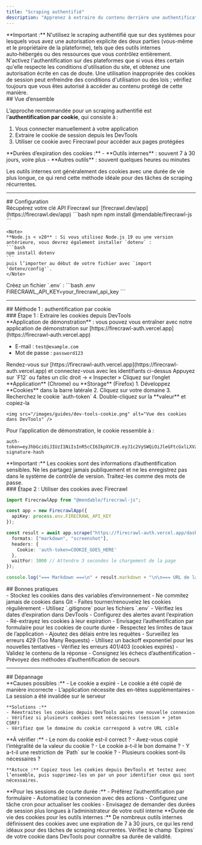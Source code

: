 ```yaml
---
title: "Scraping authentifié"
description: "Apprenez à extraire du contenu derrière une authentification à l'aide de cookies"
---
```


<Warning>
**Important :** N'utilisez le scraping authentifié que sur des systèmes pour lesquels vous avez une autorisation explicite des deux parties (vous-même et le propriétaire de la plateforme), tels que des outils internes auto‑hébergés ou des ressources que vous contrôlez entièrement. N'activez l'authentification sur des plateformes que si vous êtes certain qu'elle respecte les conditions d'utilisation du site, et obtenez une autorisation écrite en cas de doute. Une utilisation inappropriée des cookies de session peut enfreindre des conditions d'utilisation ou des lois ; vérifiez toujours que vous êtes autorisé à accéder au contenu protégé de cette manière.
</Warning>

<div id="overview">
  ## Vue d’ensemble
</div>

L’approche recommandée pour un scraping authentifié est l’**authentification par cookie**, qui consiste à :

1. Vous connecter manuellement à votre application
2. Extraire le cookie de session depuis les DevTools
3. Utiliser ce cookie avec Firecrawl pour accéder aux pages protégées

<Note>
**Durées d’expiration des cookies :**
- **Outils internes** : souvent 7 à 30 jours, voire plus
- **Autres outils** : souvent quelques heures ou minutes

Les outils internes ont généralement des cookies avec une durée de vie plus longue, ce qui rend cette méthode idéale pour des tâches de scraping récurrentes.
</Note>

---

<div id="setup">
  ## Configuration
</div>

<Steps>
  <Step title="Obtenir votre clé API">
    Récupérez votre clé API Firecrawl sur [firecrawl.dev/app](https://firecrawl.dev/app)
  </Step>

  <Step title="Installer les dépendances">
    ```bash npm
    npm install @mendable/firecrawl-js
    ```

    <Note>
    **Node.js < v20** : Si vous utilisez Node.js 19 ou une version antérieure, vous devrez également installer `dotenv` :
    ```bash
    npm install dotenv
    ```
    puis l’importer au début de votre fichier avec `import 'dotenv/config'`.
    </Note>
  </Step>

  <Step title="Configurer l’environnement">
    Créez un fichier `.env` :
    ```bash .env
    FIRECRAWL_API_KEY=your_firecrawl_api_key
    ```
  </Step>
</Steps>

---

<div id="method-1-cookie-based-authentication">
  ## Méthode 1 : authentification par cookie
</div>

<div id="step-1-extract-cookies-from-devtools">
  ### Étape 1 : Extraire les cookies depuis DevTools
</div>

<Note>
  **Application de démonstration** : vous pouvez vous entraîner avec notre application de démonstration sur [https://firecrawl-auth.vercel.app](https://firecrawl-auth.vercel.app)

  * E-mail : `test@example.com`
  * Mot de passe : `password123`
</Note>

<Steps>
  <Step title="Se connecter à votre application">
    Rendez-vous sur [https://firecrawl-auth.vercel.app](https://firecrawl-auth.vercel.app) et connectez-vous avec les identifiants ci-dessus
  </Step>

  <Step title="Ouvrir DevTools">
    Appuyez sur `F12` ou faites un clic droit → « Inspecter »
  </Step>

  <Step title="Accéder à l’onglet Application">
    Cliquez sur l’onglet **Application** (Chrome) ou **Storage** (Firefox)
  </Step>

  <Step title="Trouver et copier le cookie">
    1. Développez **Cookies** dans la barre latérale
    2. Cliquez sur votre domaine
    3. Recherchez le cookie `auth-token`
    4. Double-cliquez sur la **valeur** et copiez-la

    <img src="/images/guides/dev-tools-cookie.png" alt="Vue des cookies dans DevTools" />
  </Step>
</Steps>

Pour l’application de démonstration, le cookie ressemble à :

```
auth-token=eyJhbGciOiJIUzI1NiIsInR5cCI6IkpXVCJ9.eyJ1c2VySWQiOiJleGFtcGxlLXVzZXItaWQiLCJlbWFpbCI6InRlc3RAZXhhbXBsZS5jb20ifQ.example-signature-hash
```

<Warning>
  **Important :** Les cookies sont des informations d’authentification sensibles. Ne les partagez jamais publiquement et ne les enregistrez pas dans le système de contrôle de version. Traitez-les comme des mots de passe.
</Warning>


<div id="step-2-use-cookies-with-firecrawl">
  ### Étape 2 : Utiliser des cookies avec Firecrawl
</div>

```typescript
import FirecrawlApp from "@mendable/firecrawl-js";

const app = new FirecrawlApp({
  apiKey: process.env.FIRECRAWL_API_KEY
});

const result = await app.scrape("https://firecrawl-auth.vercel.app/dashboard", {
  formats: ["markdown", "screenshot"],
  headers: {
    Cookie: 'auth-token=COOKIE_GOES_HERE'
  },
  waitFor: 3000 // Attendre 3 secondes le chargement de la page
});

console.log("=== Markdown ===\n" + result.markdown + "\n\n=== URL de la capture d'écran ===\n" + result.screenshot);
```


<div id="best-practices">
  ## Bonnes pratiques
</div>

<CardGroup cols={2}>
  <Card title="Sécurité des cookies" icon="lock">
    - Stockez les cookies dans des variables d’environnement
    - Ne commitez jamais de cookies dans Git
    - Faites tourner/renouvelez les cookies régulièrement
    - Utilisez `.gitignore` pour les fichiers `.env`
  </Card>

  <Card title="Expiration des cookies" icon="clock">
    - Vérifiez les dates d’expiration dans DevTools
    - Configurez des alertes avant l’expiration
    - Ré-extrayez les cookies à leur expiration
    - Envisagez l’authentification par formulaire pour les cookies de courte durée
  </Card>

  <Card title="Limitation de débit" icon="gauge">
    - Respectez les limites de taux de l’application
    - Ajoutez des délais entre les requêtes
    - Surveillez les erreurs 429 (Too Many Requests)
    - Utilisez un backoff exponentiel pour les nouvelles tentatives
  </Card>

  <Card title="Gestion des erreurs" icon="shield">
    - Vérifiez les erreurs 401/403 (cookies expirés)
    - Validez le contenu de la réponse
    - Consignez les échecs d’authentification
    - Prévoyez des méthodes d’authentification de secours
  </Card>
</CardGroup>

---

<div id="troubleshooting">
  ## Dépannage
</div>

<AccordionGroup>
  <Accordion title="Erreurs 401 Unauthorized" icon="ban">
    **Causes possibles :**
    - Le cookie a expiré
    - Le cookie a été copié de manière incorrecte
    - L’application nécessite des en-têtes supplémentaires
    - La session a été invalidée sur le serveur

    **Solutions :**
    - Réextraites les cookies depuis DevTools après une nouvelle connexion
    - Vérifiez si plusieurs cookies sont nécessaires (session + jeton CSRF)
    - Vérifiez que le domaine du cookie correspond à votre URL cible
  </Accordion>

  <Accordion title="Le cookie ne fonctionne pas" icon="cookie-bite">
    **À vérifier :**
    - Le nom du cookie est-il correct ?
    - Avez-vous copié l’intégralité de la valeur du cookie ?
    - Le cookie a-t-il le bon domaine ?
    - Y a-t-il une restriction de `Path` sur le cookie ?
    - Plusieurs cookies sont-ils nécessaires ?

    **Astuce :** Copiez tous les cookies depuis DevTools et testez avec l’ensemble, puis supprimez-les un par un pour identifier ceux qui sont nécessaires.
  </Accordion>

  <Accordion title="La session expire trop rapidement" icon="hourglass">
    **Pour les sessions de courte durée :**
    - Préférez l’authentification par formulaire
    - Automatisez la connexion avec des actions
    - Configurez une tâche cron pour actualiser les cookies
    - Envisagez de demander des durées de session plus longues à l’administrateur de votre outil interne
  </Accordion>
</AccordionGroup>

<Note>
**Durée de vie des cookies pour les outils internes :** De nombreux outils internes définissent des cookies avec une expiration de 7 à 30 jours, ce qui les rend idéaux pour des tâches de scraping récurrentes. Vérifiez le champ `Expires` de votre cookie dans DevTools pour connaître sa durée de validité.
</Note>